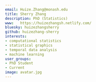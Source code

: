 ```yaml
---
email: Huize.Zhang@monash.edu
title: Sherry Zhang
description: PhD (Statistics)
www:   https://huizezhangsh.netlify.com/
bluesky: huizezhangsherry
github: huizezhang-sherry
interests:
- computational statistics
- statistical graphics
- temporal data analysis
- machine learning
user_groups:
- PhD Student
- Current
image: avatar.jpg
---
```

